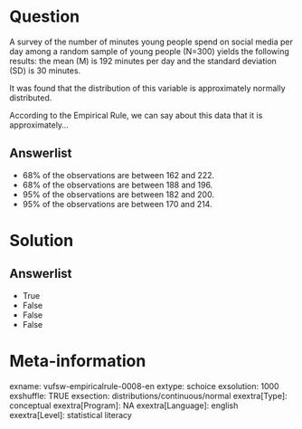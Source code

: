 Question
========
A survey of the number of minutes young people spend on social media per
day among a random sample of young people (N=300) yields the following
results: the mean (M) is 192 minutes per day and the standard deviation
(SD) is 30 minutes.  
  
It was found that the distribution of this variable is approximately
normally distributed.  
  
According to the Empirical Rule, we can say about this data that it is
approximately...

Answerlist
----------
* 68% of the observations are between 162 and 222.
* 68% of the observations are between 188 and 196.
* 95% of the observations are between 182 and 200.
* 95% of the observations are between 170 and 214.

Solution
========










Answerlist
----------
* True
* False
* False
* False

Meta-information
================
exname: vufsw-empiricalrule-0008-en
extype: schoice
exsolution: 1000
exshuffle: TRUE
exsection: distributions/continuous/normal
exextra[Type]: conceptual
exextra[Program]: NA
exextra[Language]: english
exextra[Level]: statistical literacy

